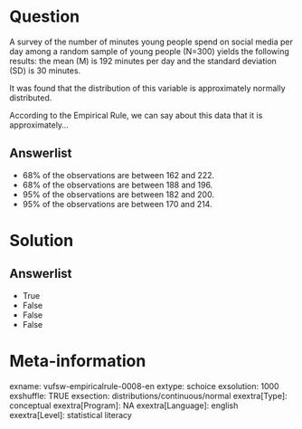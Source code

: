 Question
========
A survey of the number of minutes young people spend on social media per
day among a random sample of young people (N=300) yields the following
results: the mean (M) is 192 minutes per day and the standard deviation
(SD) is 30 minutes.  
  
It was found that the distribution of this variable is approximately
normally distributed.  
  
According to the Empirical Rule, we can say about this data that it is
approximately...

Answerlist
----------
* 68% of the observations are between 162 and 222.
* 68% of the observations are between 188 and 196.
* 95% of the observations are between 182 and 200.
* 95% of the observations are between 170 and 214.

Solution
========










Answerlist
----------
* True
* False
* False
* False

Meta-information
================
exname: vufsw-empiricalrule-0008-en
extype: schoice
exsolution: 1000
exshuffle: TRUE
exsection: distributions/continuous/normal
exextra[Type]: conceptual
exextra[Program]: NA
exextra[Language]: english
exextra[Level]: statistical literacy

